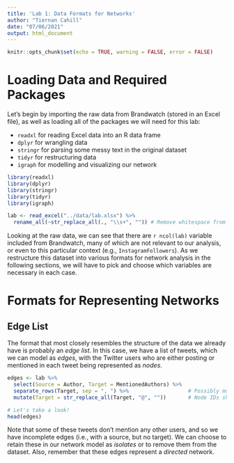 ```yaml
---
title: 'Lab 1: Data Formats for Networks'
author: "Tiernan Cahill"
date: "07/06/2021"
output: html_document
---
```


```r
knitr::opts_chunk$set(echo = TRUE, warning = FALSE, error = FALSE)
```

# Loading Data and Required Packages
Let's begin by importing the raw data from Brandwatch (stored in an Excel file), as well as loading all of the packages we will need for this lab:

  - `readxl` for reading Excel data into an R data frame
  - `dplyr` for wrangling data
  - `stringr` for parsing some messy text in the original dataset
  - `tidyr` for restructuring data
  - `igraph` for modelling and visualizing our network

```r
library(readxl)
library(dplyr)
library(stringr)
library(tidyr)
library(igraph)

lab <- read_excel("../data/lab.xlsx") %>% 
  rename_all(~str_replace_all(., "\\s+", "")) # Remove whitespace from variable names
```

Looking at the raw data, we can see that there are ```r ncol(lab)``` variable included from Brandwatch, many of which are not relevant to our analysis, or even to this particular context (e.g., `InstagramFollowers`). As we restructure this dataset into various formats for network analysis in the following sections, we will have to pick and choose which variables are necessary in each case. 

# Formats for Representing Networks

## Edge List
The format that most closely resembles the structure of the data we already have is probably an *edge list*. In this case, we have a list of tweets, which we can model as *edges*, with the Twitter users who are either posting or mentioned in each tweet being represented as *nodes*. 

```r
edges <- lab %>%
  select(Source = Author, Target = MentionedAuthors) %>%
  separate_rows(Target, sep = ", ") %>%                   # Possibly more than one edge per tweet
  mutate(Target = str_replace_all(Target, "@", ""))       # Node IDs should be formatted the same in both columns

# Let's take a look!
head(edges)
```

Note that some of these tweets don't mention any other users, and so we have incomplete edges (i.e., with a source, but no target). We can choose to retain these in our network model as *isolates* or to remove them from the dataset. Also, remember that these edges represent a *directed* network.